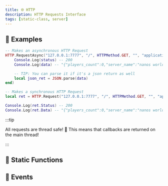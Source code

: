 ```yaml
---
title: 🌐 HTTP
description: HTTP Requests Interface
tags: [static-class, server]
---
```


<HeaderDeclaration type="StaticClass" name="HTTP" is_static />


## 🎒 Examples

```lua title="Server/Index.lua"
-- Makes an asynchronous HTTP Request
HTTP.RequestAsync("127.0.0.1:7777", "/", HTTPMethod.GET, "", "application/json", false, {}, function(status, data)
    Console.Log(status) -- 200
    Console.Log(data) -- "{"players_count":0,"server_name":"nanos world server"}"

	-- TIP: You can parse it if it's a json return as well
    local json_ret = JSON.parse(data)
end)
```

```lua title="Server/Index.lua"
-- Makes a synchronous HTTP Request
local ret = HTTP.Request("127.0.0.1:7777", "/", HTTPMethod.GET, "", "application/json", false, {})

Console.Log(ret.Status) -- 200
Console.Log(ret.Data) -- "{"players_count":0,"server_name":"nanos world server"}"
```

:::tip

All requests are thread safe! 🥳 This means that callbacks are returned on the main thread!

:::


## 🗿 Static Functions

<StaticFunctionsDeclaration type="StaticClass" name="HTTP" />


## 🚀 Events

<EventsDeclaration type="StaticClass" name="HTTP" />
